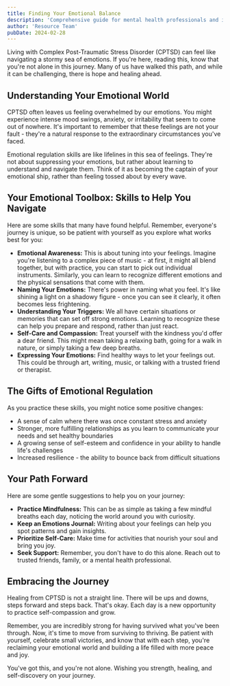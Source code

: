 ```yaml
---
title: Finding Your Emotional Balance
description: 'Comprehensive guide for mental health professionals and individuals in recovery'
author: 'Resource Team'
pubDate: 2024-02-28
---
```


Living with Complex Post-Traumatic Stress Disorder (CPTSD) can feel like navigating a stormy sea of emotions. If you're here, reading this, know that you're not alone in this journey. Many of us have walked this path, and while it can be challenging, there is hope and healing ahead.

## Understanding Your Emotional World

CPTSD often leaves us feeling overwhelmed by our emotions. You might experience intense mood swings, anxiety, or irritability that seem to come out of nowhere. It's important to remember that these feelings are not your fault - they're a natural response to the extraordinary circumstances you've faced.

Emotional regulation skills are like lifelines in this sea of feelings. They're not about suppressing your emotions, but rather about learning to understand and navigate them. Think of it as becoming the captain of your emotional ship, rather than feeling tossed about by every wave.

## Your Emotional Toolbox: Skills to Help You Navigate

Here are some skills that many have found helpful. Remember, everyone's journey is unique, so be patient with yourself as you explore what works best for you:

- **Emotional Awareness:** This is about tuning into your feelings. Imagine you're listening to a complex piece of music - at first, it might all blend together, but with practice, you can start to pick out individual instruments. Similarly, you can learn to recognize different emotions and the physical sensations that come with them.
- **Naming Your Emotions:** There's power in naming what you feel. It's like shining a light on a shadowy figure - once you can see it clearly, it often becomes less frightening.
- **Understanding Your Triggers:** We all have certain situations or memories that can set off strong emotions. Learning to recognize these can help you prepare and respond, rather than just react.
- **Self-Care and Compassion:** Treat yourself with the kindness you'd offer a dear friend. This might mean taking a relaxing bath, going for a walk in nature, or simply taking a few deep breaths.
- **Expressing Your Emotions:** Find healthy ways to let your feelings out. This could be through art, writing, music, or talking with a trusted friend or therapist.

## The Gifts of Emotional Regulation

As you practice these skills, you might notice some positive changes:

- A sense of calm where there was once constant stress and anxiety
- Stronger, more fulfilling relationships as you learn to communicate your needs and set healthy boundaries
- A growing sense of self-esteem and confidence in your ability to handle life's challenges
- Increased resilience - the ability to bounce back from difficult situations

## Your Path Forward

Here are some gentle suggestions to help you on your journey:

- **Practice Mindfulness:** This can be as simple as taking a few mindful breaths each day, noticing the world around you with curiosity.
- **Keep an Emotions Journal:** Writing about your feelings can help you spot patterns and gain insights.
- **Prioritize Self-Care:** Make time for activities that nourish your soul and bring you joy.
- **Seek Support:** Remember, you don't have to do this alone. Reach out to trusted friends, family, or a mental health professional.

## Embracing the Journey

Healing from CPTSD is not a straight line. There will be ups and downs, steps forward and steps back. That's okay. Each day is a new opportunity to practice self-compassion and grow.

Remember, you are incredibly strong for having survived what you've been through. Now, it's time to move from surviving to thriving. Be patient with yourself, celebrate small victories, and know that with each step, you're reclaiming your emotional world and building a life filled with more peace and joy.

You've got this, and you're not alone. Wishing you strength, healing, and self-discovery on your journey.
